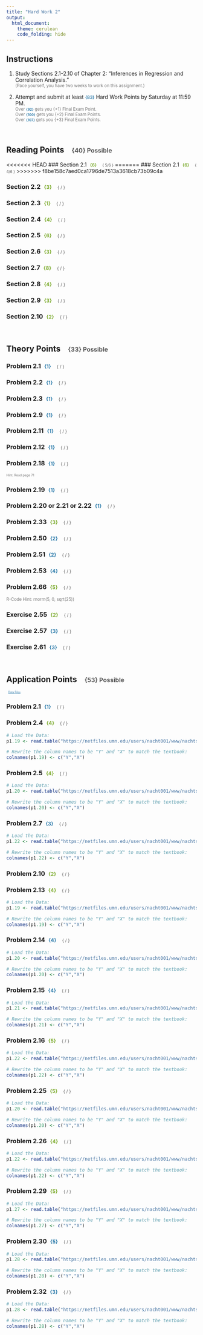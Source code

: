 ```yaml
---
title: "Hard Work 2"
output: 
  html_document:
    theme: cerulean
    code_folding: hide
---
```



## Instructions

1. Study Sections 2.1-2.10 of Chapter 2: "Inferences in Regression and Correlation Analysis."    
<span id="note">(Pace yourself, you have two weeks to work on this assignment.)</span>

2. Attempt and submit at least <span id=points style="padding-left:0px;">{83}</span> Hard Work Points by Saturday at 11:59 PM.    
<span id=note>Over <span id=points style="padding-left:0px;">{92}</span> gets you {+1} Final Exam Point.</span>    
<span id=note>Over <span id=points style="padding-left:0px;">{100}</span> gets you {+2} Final Exam Points.</span>    
<span id=note>Over <span id=points style="padding-left:0px;">{107}</span> gets you {+3} Final Exam Points.</span>

<br/>



## Reading Points <span id=headpoints>{40} Possible</span>

<<<<<<< HEAD
### Section 2.1 <span id=recpoints>{6}</span><span id=report>{ 5/6 }</span>
=======
### Section 2.1 <span id=recpoints>{6}</span><span id=report>{ 4/6 }</span>
>>>>>>> f8be158c7aed0ca1796de7513a3618cb73b09c4a

### Section 2.2 <span id=recpoints>{3}</span><span id=report>{ / }</span>

### Section 2.3 <span id=recpoints>{1}</span><span id=report>{ / }</span>

### Section 2.4 <span id=recpoints>{4}</span><span id=report>{ / }</span>

### Section 2.5 <span id=recpoints>{6}</span><span id=report>{ / }</span>

### Section 2.6 <span id=recpoints>{3}</span><span id=report>{ / }</span>

### Section 2.7 <span id=recpoints>{8}</span><span id=report>{ / }</span>

### Section 2.8 <span id=recpoints>{4}</span><span id=report>{ / }</span>

### Section 2.9 <span id=recpoints>{3}</span><span id=report>{ / }</span>

### Section 2.10 <span id=recpoints>{2}</span><span id=report>{ / }</span>


<br/>




## Theory Points <span id=headpoints>{33} Possible</span>

### Problem 2.1 <span id=points>{1}</span><span id=report>{ / }</span>
 
### Problem 2.2 <span id=points>{1}</span><span id=report>{ / }</span>
 
### Problem 2.3 <span id=points>{1}</span><span id=report>{ / }</span>

### Problem 2.9 <span id=points>{1}</span><span id=report>{ / }</span>
 
### Problem 2.11 <span id=points>{1}</span><span id=report>{ / }</span>
 
### Problem 2.12 <span id=points>{1}</span><span id=report>{ / }</span>

### Problem 2.18 <span id=points>{1}</span><span id=report>{ / }</span>
<span id=headnote>Hint: Read page 71</span>
 
### Problem 2.19 <span id=points>{1}</span><span id=report>{ / }</span>

### Problem 2.20 or 2.21 or 2.22 <span id=points>{1}</span><span id=report>{ / }</span>

### Problem 2.33 <span id=recpoints>{3}</span><span id=report>{ / }</span>

### Problem 2.50 <span id=points>{2}</span><span id=report>{ / }</span>

### Problem 2.51 <span id=points>{2}</span><span id=report>{ / }</span>

### Problem 2.53 <span id=points>{4}</span><span id=report>{ / }</span>

### Problem 2.66 <span id=recpoints>{5}</span><span id=report>{ / }</span> 

<span id=note>R-Code Hint: rnorm(5, 0, sqrt(25))</span>

### Exercise 2.55 <span id=recpoints>{2}</span><span id=report>{ / }</span>

### Exercise 2.57 <span id=points>{3}</span><span id=report>{ / }</span>

### Exercise 2.61 <span id=points>{3}</span><span id=report>{ / }</span>

 

<br/>



## Application Points <span id=headpoints>{53} Possible</span>

<a id=datalink target="_blank" href=http://www.stat.ufl.edu/~rrandles/sta4210/Rclassnotes/data/textdatasets/index.html>Data Files</a>


### Problem 2.1 <span id=points>{1}</span><span id=report>{ / }</span>

### Problem 2.4 <span id=recpoints>{4}</span><span id=report>{ / }</span>

```r
# Load the Data:
p1.19 <- read.table("https://netfiles.umn.edu/users/nacht001/www/nachtsheim/Kutner/Chapter%20%201%20Data%20Sets/CH01PR19.txt")

# Rewrite the column names to be "Y" and "X" to match the textbook:
colnames(p1.19) <- c("Y","X")
```


### Problem 2.5 <span id=recpoints>{4}</span><span id=report>{ / }</span> 

```r
# Load the Data:
p1.20 <- read.table("https://netfiles.umn.edu/users/nacht001/www/nachtsheim/Kutner/Chapter%20%201%20Data%20Sets/CH01PR20.txt")

# Rewrite the column names to be "Y" and "X" to match the textbook:
colnames(p1.20) <- c("Y","X")
```


### Problem 2.7 <span id=points>{3}</span><span id=report>{ / }</span> 

```r
# Load the Data:
p1.22 <- read.table("https://netfiles.umn.edu/users/nacht001/www/nachtsheim/Kutner/Chapter%20%201%20Data%20Sets/CH01PR22.txt")

# Rewrite the column names to be "Y" and "X" to match the textbook:
colnames(p1.22) <- c("Y","X")
```


### Problem 2.10 <span id=recpoints>{2}</span><span id=report>{ / }</span> 


### Problem 2.13 <span id=recpoints>{4}</span><span id=report>{ / }</span> 

```r
# Load the Data:
p1.19 <- read.table("https://netfiles.umn.edu/users/nacht001/www/nachtsheim/Kutner/Chapter%20%201%20Data%20Sets/CH01PR19.txt")

# Rewrite the column names to be "Y" and "X" to match the textbook:
colnames(p1.19) <- c("Y","X")
```


### Problem 2.14 <span id=points>{4}</span><span id=report>{ / }</span> 

```r
# Load the Data:
p1.20 <- read.table("https://netfiles.umn.edu/users/nacht001/www/nachtsheim/Kutner/Chapter%20%201%20Data%20Sets/CH01PR20.txt")

# Rewrite the column names to be "Y" and "X" to match the textbook:
colnames(p1.20) <- c("Y","X")
```


### Problem 2.15 <span id=points>{4}</span><span id=report>{ / }</span>

```r
# Load the Data:
p1.21 <- read.table("https://netfiles.umn.edu/users/nacht001/www/nachtsheim/Kutner/Chapter%20%201%20Data%20Sets/CH01PR21.txt")

# Rewrite the column names to be "Y" and "X" to match the textbook:
colnames(p1.21) <- c("Y","X")
```


### Problem 2.16 <span id=recpoints>{5}</span><span id=report>{ / }</span> 

```r
# Load the Data:
p1.22 <- read.table("https://netfiles.umn.edu/users/nacht001/www/nachtsheim/Kutner/Chapter%20%201%20Data%20Sets/CH01PR22.txt")

# Rewrite the column names to be "Y" and "X" to match the textbook:
colnames(p1.22) <- c("Y","X")
```


### Problem 2.25 <span id=recpoints>{5}</span><span id=report>{ / }</span>

```r
# Load the Data:
p1.20 <- read.table("https://netfiles.umn.edu/users/nacht001/www/nachtsheim/Kutner/Chapter%20%201%20Data%20Sets/CH01PR20.txt")

# Rewrite the column names to be "Y" and "X" to match the textbook:
colnames(p1.20) <- c("Y","X")
```


### Problem 2.26 <span id=recpoints>{4}</span><span id=report>{ / }</span>

```r
# Load the Data:
p1.22 <- read.table("https://netfiles.umn.edu/users/nacht001/www/nachtsheim/Kutner/Chapter%20%201%20Data%20Sets/CH01PR22.txt")

# Rewrite the column names to be "Y" and "X" to match the textbook:
colnames(p1.22) <- c("Y","X")
```


### Problem 2.29 <span id=recpoints>{5}</span><span id=report>{ / }</span> 

```r
# Load the Data:
p1.27 <- read.table("https://netfiles.umn.edu/users/nacht001/www/nachtsheim/Kutner/Chapter%20%201%20Data%20Sets/CH01PR27.txt")

# Rewrite the column names to be "Y" and "X" to match the textbook:
colnames(p1.27) <- c("Y","X")
```


### Problem 2.30 <span id=points>{5}</span><span id=report>{ / }</span> 

```r
# Load the Data:
p1.28 <- read.table("https://netfiles.umn.edu/users/nacht001/www/nachtsheim/Kutner/Chapter%20%201%20Data%20Sets/CH01PR28.txt")

# Rewrite the column names to be "Y" and "X" to match the textbook:
colnames(p1.28) <- c("Y","X")
```

### Problem 2.32 <span id=points>{3}</span><span id=report>{ / }</span> 

```r
# Load the Data:
p1.28 <- read.table("https://netfiles.umn.edu/users/nacht001/www/nachtsheim/Kutner/Chapter%20%201%20Data%20Sets/CH01PR28.txt")

# Rewrite the column names to be "Y" and "X" to match the textbook:
colnames(p1.28) <- c("Y","X")
```



<br />



 

 
 
 
 <style>
#points {
  font-size:.8em;
  padding-left:5px;
  font-weight:bold; 
  color:#317eac;
}

#recpoints {
  font-size:.8em;
  padding-left:5px;
  font-weight:bold; 
  color:#7eac31;
}

#report {
  font-size:.7em;
  padding-left:15px;
  font-weight:normal; 
  color:#5a5a5a;
}

#datalink {
  font-size:.5em;
  color:#317eac;
  padding-left:5px;
}

#headnote {
  font-size:.6em;
  color:#787878;
}

#note {
  font-size:.8em;
  color:#787878;
}

#headpoints {
 font-size:12pt;
 color: #585858; 
 padding-left: 15px;
}
</style>


 

 